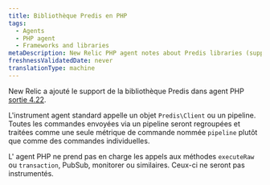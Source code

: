 ```yaml
---
title: Bibliothèque Predis en PHP
tags:
  - Agents
  - PHP agent
  - Frameworks and libraries
metaDescription: New Relic PHP agent notes about Predis libraries (supported as of PHP agent release 4.22).
freshnessValidatedDate: never
translationType: machine
---
```


New Relic a ajouté le support de la bibliothèque Predis dans agent PHP [sortie 4.22](/docs/release-notes/agent-release-notes/php-release-notes/php-agent-422099).

L'instrument agent standard appelle un objet `Predis\Client` ou un pipeline. Toutes les commandes envoyées via un pipeline seront regroupées et traitées comme une seule métrique de commande nommée `pipeline` plutôt que comme des commandes individuelles.

L' agent PHP ne prend pas en charge les appels aux méthodes `executeRaw` ou `transaction`, PubSub, monitorer ou similaires. Ceux-ci ne seront pas instrumentés.